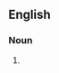 {{also|tappit-hens}}

==English==

===Noun===
{{head|en|noun plural form|head=[[tappit]] [[hen]]s}}

# {{plural of|tappit hen|lang=en}}